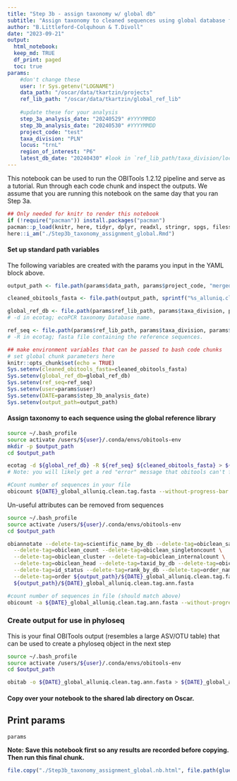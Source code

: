 ```yaml
---
title: "Step 3b - assign taxonomy w/ global db"
subtitle: "Assign taxonomy to cleaned sequences using global database file."
author: "B.Littleford-Colquhoun & T.Divoll"
date: "2023-09-21"
output: 
  html_notebook:
  keep_md: TRUE
  df_print: paged
  toc: true
params:
    #don't change these
    user: !r Sys.getenv("LOGNAME")
    data_path: "/oscar/data/tkartzin/projects"
    ref_lib_path: "/oscar/data/tkartzin/global_ref_lib"
  
    #update these for your analysis
    step_3a_analysis_date: "20240529" #YYYYMMDD
    step_3b_analysis_date: "20240530" #YYYYMMDD
    project_code: "test"
    taxa_division: "PLN"
    locus: "trnL"
    region_of_interest: "P6"
    latest_db_date: "20240430" #look in `ref_lib_path/taxa_division/locus/region_of_interest` for the most recent global reference library you want to use
---
```

This notebook can be used to run the OBITools 1.2.12 pipeline and serve as a tutorial. Run through each code chunk and inspect the outputs. We assume that you are running this notebook on the same day that you ran Step 3a.

```r
## Only needed for knitr to render this notebook
if (!require("pacman")) install.packages("pacman")
pacman::p_load(knitr, here, tidyr, dplyr, readxl, stringr, spgs, filesstrings, glue)
here::i_am("./Step3b_taxonomy_assignment_global.Rmd")
```

#### Set up standard path variables
The following variables are created with the params you input in the YAML block above.
```r
output_path <- file.path(params$data_path, params$project_code, "merged_runs", sprintf("%s_%s", params$step_3a_analysis_date, params$user))

cleaned_obitools_fasta <- file.path(output_path, sprintf("%s_alluniq.clean.fasta", params$step_3a_analysis_date))

global_ref_db <- file.path(params$ref_lib_path, params$taxa_division, params$locus, params$region_of_interest, params$latest_db_date, sprintf("%s_ecoPCRformat", params$latest_db_date))
# -d in ecotag; ecoPCR taxonomy Database name.

ref_seq <- file.path(params$ref_lib_path, params$taxa_division, params$locus, params$region_of_interest, params$latest_db_date, sprintf("%s_%s_completeDB.fasta", params$latest_db_date, params$region_of_interest))
# -R in ecotag; fasta file containing the reference sequences.
```

```r
## make environment variables that can be passed to bash code chunks
# set global chunk parameters here
knitr::opts_chunk$set(echo = TRUE)
Sys.setenv(cleaned_obitools_fasta=cleaned_obitools_fasta)
Sys.setenv(global_ref_db=global_ref_db)
Sys.setenv(ref_seq=ref_seq)
Sys.setenv(user=params$user)
Sys.setenv(DATE=params$step_3b_analysis_date)
Sys.setenv(output_path=output_path)
```

#### Assign taxonomy to each sequence using the global reference library
```bash
source ~/.bash_profile
source activate /users/${user}/.conda/envs/obitools-env
mkdir -p $output_path
cd $output_path

ecotag -d ${global_ref_db} -R ${ref_seq} ${cleaned_obitools_fasta} > ${DATE}_global_alluniq.clean.tag.fasta
# Note: you will likely get a red "error" message that obitools can't find the .pdx file. This message can be ignored and this step should carry on running as expected.  

#Count number of sequences in your file
obicount ${DATE}_global_alluniq.clean.tag.fasta --without-progress-bar
```

Un-useful attributes can be removed from sequences
```bash
source ~/.bash_profile
source activate /users/${user}/.conda/envs/obitools-env
cd $output_path

obiannotate --delete-tag=scientific_name_by_db --delete-tag=obiclean_samplecount \
  --delete-tag=obiclean_count --delete-tag=obiclean_singletoncount \
  --delete-tag=obiclean_cluster --delete-tag=obiclean_internalcount \
  --delete-tag=obiclean_head --delete-tag=taxid_by_db --delete-tag=obiclean_headcount \
  --delete-tag=id_status --delete-tag=rank_by_db --delete-tag=order_name \
  --delete-tag=order ${output_path}/${DATE}_global_alluniq.clean.tag.fasta > \
  ${output_path}/${DATE}_global_alluniq.clean.tag.ann.fasta

#count number of sequences in file (should match above)
obicount -a ${DATE}_global_alluniq.clean.tag.ann.fasta --without-progress-bar
```

### Create output for use in phyloseq
This is your final OBITools output (resembles a large ASV/OTU table) that can be used to create a phyloseq object in the next step
```bash
source ~/.bash_profile
source activate /users/${user}/.conda/envs/obitools-env
cd $output_path

obitab -o ${DATE}_global_alluniq.clean.tag.ann.fasta > ${DATE}_global_alluniq.clean.tag.ann.tab
```

#### Copy over your notebook to the shared lab directory on Oscar.

## Print params
```r
params
```

**Note: Save this notebook first so any results are recorded before copying. Then run this final chunk.**
```r
file.copy("./Step3b_taxonomy_assignment_global.nb.html", file.path(glue("{output_path}/Step3b_taxonomy_assignment_global.nb.html")), overwrite = TRUE)
```


